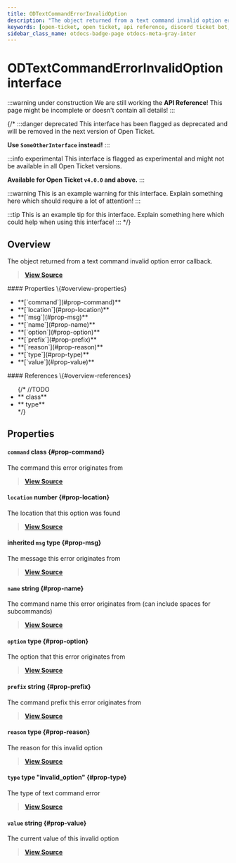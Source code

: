 ```yaml
---
title: ODTextCommandErrorInvalidOption
description: "The object returned from a text command invalid option error callback."
keywords: [open-ticket, open ticket, api reference, discord ticket bot, interface]
sidebar_class_name: otdocs-badge-page otdocs-meta-gray-inter
---
```

<head>
    <link rel="apple-touch-icon" href="/img/logo_vertical.png"/>
</head>

# ODTextCommandErrorInvalidOption <M color="gray">interface</M>

:::warning under construction
We are still working the **API Reference**! This page might be incomplete or doesn't contain all details!
:::

{/*
:::danger deprecated
This interface has been flagged as deprecated and will be removed in the next version of Open Ticket.

**Use `SomeOtherInterface` instead!**
:::

:::info experimental
This interface is flagged as experimental and might not be available in all Open Ticket versions.

**Available for Open Ticket `v4.0.0` and above.**
:::

:::warning
This is an example warning for this interface. Explain something here which should require a lot of attention!
:::

:::tip
This is an example tip for this interface. Explain something here which could help when using this interface!
:::
*/}

## Overview
The object returned from a text command invalid option error callback.

> [**View Source**](https://otgithub.dj-dj.be/tree/main/src/core/api/modules/client.ts#L1215)

<FlexHorizontal>
<div style={{width:"50%"}}>
    #### Properties \{#overview-properties}
    <ul>
        <li>**[`command`](#prop-command)**</li>
        <li>**[`location`](#prop-location)**</li>
        <li>**[`msg`](#prop-msg)**</li>
        <li>**[`name`](#prop-name)**</li>
        <li>**[`option`](#prop-option)**</li>
        <li>**[`prefix`](#prop-prefix)**</li>
        <li>**[`reason`](#prop-reason)**</li>
        <li>**[`type`](#prop-type)**</li>
        <li>**[`value`](#prop-value)**</li>
    </ul>
</div>
<div style={{width:"50%"}}>
    #### References \{#overview-references}
    <ul>
        {/*
        //TODO
        <li>**<code><ApiUrl url="class:ODId" label="api.ODId"/></code> <M color="purple">class</M>**</li>
        <li>**<code><ApiUrl url="type:ODExampleType" label="api.ODExampleType"/></code> <M color="brown">type</M>**</li>
        */}
    </ul>
</div>
</FlexHorizontal>

## Properties
<Divider></Divider>
#### `command` <M color="purple">class</M> <ApiBlock><ApiUrl url="class:ODTextCommand" label="api.ODTextCommand"/></ApiBlock> \{#prop-command}
The command this error originates from

> [**View Source**](https://otgithub.dj-dj.be/tree/main/src/core/api/modules/client.ts#L1218)

<Divider></Divider>
#### `location` <M color="green">number</M> <ApiBlock><ApiUrl url="js:number" label="number"/></ApiBlock> \{#prop-location}
The location that this option was found

> [**View Source**](https://otgithub.dj-dj.be/tree/main/src/core/api/modules/client.ts#L1226)

<Divider></Divider>
#### <C color="brown">inherited</C> `msg` <M color="brown">type</M> <ApiBlock><ApiUrl url="https://discord.js.org/docs/packages/discord.js/main/Message:Class" label="discord.Message"/></ApiBlock> \{#prop-msg}
The message this error originates from

> [**View Source**](https://otgithub.dj-dj.be/tree/main/src/core/api/modules/client.ts#L1170)

<Divider></Divider>
#### `name` <M color="blue">string</M> <ApiBlock><ApiUrl url="js:string" label="string"/></ApiBlock> \{#prop-name}
The command name this error originates from (can include spaces for subcommands)

> [**View Source**](https://otgithub.dj-dj.be/tree/main/src/core/api/modules/client.ts#L1222)

<Divider></Divider>
#### `option` <M color="brown">type</M> <ApiBlock><ApiUrl url="type:ODTextCommandBuilderOption" label="api.ODTextCommandBuilderOption"/></ApiBlock> \{#prop-option}
The option that this error originates from

> [**View Source**](https://otgithub.dj-dj.be/tree/main/src/core/api/modules/client.ts#L1224)

<Divider></Divider>
#### `prefix` <M color="blue">string</M> <ApiBlock><ApiUrl url="js:string" label="string"/></ApiBlock> \{#prop-prefix}
The command prefix this error originates from

> [**View Source**](https://otgithub.dj-dj.be/tree/main/src/core/api/modules/client.ts#L1220)

<Divider></Divider>
#### `reason` <M color="brown">type</M> <ApiBlock><ApiUrl url="type:ODTextCommandErrorInvalidOptionReason" label="api.ODTextCommandErrorInvalidOptionReason"/></ApiBlock> \{#prop-reason}
The reason for this invalid option

> [**View Source**](https://otgithub.dj-dj.be/tree/main/src/core/api/modules/client.ts#L1230)

<Divider></Divider>
#### `type` <M color="brown">type</M> <ApiBlock>"invalid_option"</ApiBlock> \{#prop-type}
The type of text command error

> [**View Source**](https://otgithub.dj-dj.be/tree/main/src/core/api/modules/client.ts#L1216)

<Divider></Divider>
#### `value` <M color="blue">string</M> <ApiBlock><ApiUrl url="js:string" label="string"/></ApiBlock> \{#prop-value}
The current value of this invalid option

> [**View Source**](https://otgithub.dj-dj.be/tree/main/src/core/api/modules/client.ts#L1228)

<Divider></Divider>
